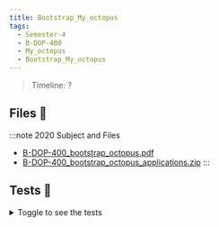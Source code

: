 ```yaml
---
title: Bootstrap_My_octopus
tags:
  - Semester-4
  - B-DOP-400
  - My_octopus
  - Bootstrap_My_octopus
---
```

> Timeline: ?


## Files 📂

:::note 2020 Subject and Files
- [B-DOP-400_bootstrap_octopus.pdf](https://github.com/Studio-17/Epitech-Subjects/raw/main/Semester-4/B-DOP-400/My_octopus/Bootstrap_My_octopus/B-DOP-400_bootstrap_octopus.pdf)
- [B-DOP-400_bootstrap_octopus_applications.zip](https://github.com/Studio-17/Epitech-Subjects/raw/main/Semester-4/B-DOP-400/My_octopus/Bootstrap_My_octopus/B-DOP-400_bootstrap_octopus_applications.zip)
:::

## Tests 🤖
<details>
  <summary>Toggle to see the tests</summary>
  <div>
Yo
  </div>
</details>

